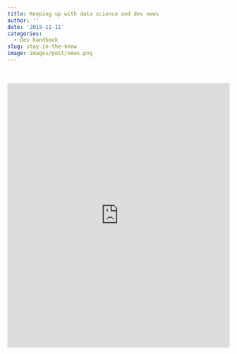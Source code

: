 ```yaml
---
title: Keeping up with data science and dev news
author: ''
date: '2019-11-11'
categories:
  - Dev handbook
slug: stay-in-the-know
image: images/post/news.png
---
```


<br>

<iframe src="https://raindrop.io/collection/8805247" style="border:0px #ffffff none;" name="myiFrame"  scrolling="yes" frameborder="1" marginheight="0px" marginwidth="0px" height="600px" width="100%" allowfullscreen></iframe>


